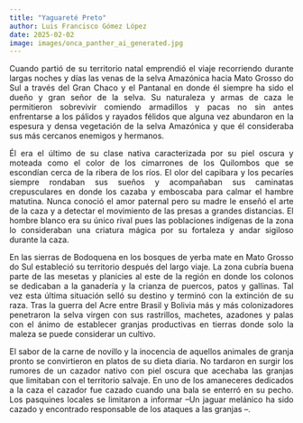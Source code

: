 ---
title: "Yaguareté Preto"
author: Luis Francisco Gómez López
date: 2025-02-02
image: images/onca_panther_ai_generated.jpg
---

```{=html}
<style>
  p { 
    text-align: justify;
  }
</style>
```

Cuando partió de su territorio natal emprendió el viaje recorriendo durante largas noches y días las venas de la selva Amazónica hacia Mato Grosso do Sul a través del Gran Chaco y el Pantanal en donde él siempre ha sido el dueño y gran señor de la selva. Su naturaleza y armas de caza le permitieron sobrevivir comiendo armadillos y pacas no sin antes enfrentarse a los pálidos y rayados félidos que alguna vez abundaron en la espesura y densa vegetación de la selva Amazónica y que él consideraba sus más cercanos enemigos y hermanos.

Él era el último de su clase nativa caracterizada por su piel oscura y moteada como el color de los cimarrones de los Quilombos que se escondían cerca de la ribera de los ríos. El olor del capibara y los pecaríes siempre rondaban sus sueños y acompañaban sus caminatas crepusculares en donde los cazaba y emboscaba para calmar el hambre matutina. Nunca conoció el amor paternal pero su madre le enseñó el arte de la caza y a detectar el movimiento de las presas a grandes distancias. El hombre blanco era su único rival pues las poblaciones indígenas de la zona lo consideraban una criatura mágica por su fortaleza y andar sigiloso durante la caza.

En las sierras de Bodoquena en los bosques de yerba mate en Mato Grosso do Sul estableció su territorio después del largo viaje. La zona cubría buena parte de las mesetas y planicies al este de la región en donde los colonos se dedicaban a la ganadería y la crianza de puercos, patos y gallinas. Tal vez esta última situación selló su destino y terminó con la extinción de su raza. Tras la guerra del Acre entre Brasil y Bolivia más y más colonizadores penetraron la selva virgen con sus rastrillos, machetes, azadones y palas con el ánimo de establecer granjas productivas en tierras donde solo la maleza se puede considerar un cultivo.

El sabor de la carne de novillo y la inocencia de aquellos animales de granja pronto se convirtieron en platos de su dieta diaria. No tardaron en surgir los rumores de un cazador nativo con piel oscura que acechaba las granjas que limitaban con el territorio salvaje. En uno de los amaneceres dedicados a la caza el cazador fue cazado cuando una bala se enterró en su pecho. Los pasquines locales se limitaron a informar –Un jaguar melánico ha sido cazado y encontrado responsable de los ataques a las granjas –.
